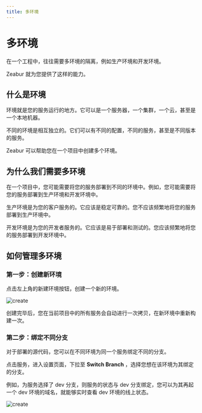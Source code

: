 ```yaml
---
title: 多环境
---
```



<Head>
  <meta name="zeabur:image:title" content="多环境" />
  <meta name="zeabur:image:subtitle" content="为你的系统建立隔离的环境" />
  <meta name="twitter:image" content="https://opengraph-dev.zeabur.app/api/og?title=多环境&desc=为你的系统建立隔离的环境" />
  <meta name="og:image" content="https://opengraph-dev.zeabur.app/api/og?title=多环境&desc=为你的系统建立隔离的环境" />
</Head>

# 多环境

在一个工程中，往往需要多环境的隔离，例如生产环境和开发环境。

Zeabur 就为您提供了这样的能力。

## 什么是环境

环境就是您的服务运行的地方。它可以是一个服务器，一个集群，一个云，甚至是一个本地机器。

不同的环境是相互独立的。它们可以有不同的配置，不同的服务，甚至是不同版本的服务。

Zeabur 可以帮助您在一个项目中创建多个环境。

## 为什么我们需要多环境

在一个项目中，您可能需要将您的服务部署到不同的环境中。例如，您可能需要将您的服务部署到生产环境和开发环境中。

生产环境是为您的客户服务的。它应该是稳定可靠的。您不应该频繁地将您的服务部署到生产环境中。

开发环境是为您的开发者服务的。它应该是易于部署和测试的。您应该频繁地将您的服务部署到开发环境中。

## 如何管理多环境

### 第一步：创建新环境

点击左上角的新建环境按钮，创建一个新的环境。

![create](/environment/create-env.png)

创建完毕后，您在当前项目中的所有服务会自动进行一次拷贝，在新环境中重新构建一次。

### 第二步：绑定不同分支

对于部署的源代码，您可以在不同环境为同一个服务绑定不同的分支。

点击服务，进入设置页面，下拉至 **Switch Branch** ，选择您想在该环境为其绑定的分支。

例如，为服务选择了 dev 分支，则服务的状态与 dev 分支绑定，您可以为其再起一个 dev 环境的域名，就能够实时查看 dev 环境的线上状态。

![create](/environment/branch.png)

